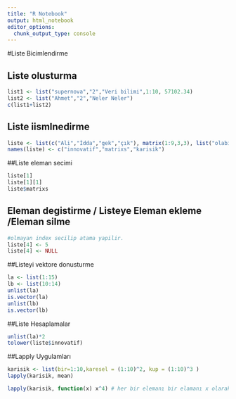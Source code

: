 ```yaml
---
title: "R Notebook"
output: html_notebook
editor_options: 
  chunk_output_type: console
---
```


#Liste Bicimlendirme

## Liste olusturma 
```r

list1 <- list("supernova","2","Veri bilimi",1:10, 57102.34)
list2 <- list("Ahmet","2","Neler Neler")
c(list1+list2)
```

## Liste iismlnedirme
```r

liste <- list(c("Ali","İdda","gek","çık"), matrix(1:9,3,3), list("olabilir",13))
names(liste) <- c("innovatif","matrixs","karisik")
```

##Liste eleman secimi 

```r
liste[1]
liste[1][1]
liste$matrixs
```

## Eleman degistirme / Listeye Eleman ekleme /Eleman silme
```r
#olmayan index secilip atama yapilir.
liste[4] <- 5
liste[4] <- NULL 
```

##Listeyi vektore donusturme 
```r
la <- list(1:15)
lb <- list(10:14)
unlist(la)
is.vector(la)
unlist(lb)
is.vector(lb)
```

##Liste Hesaplamalar
```r
unlist(la)*2
tolower(liste$innovatif)
```

##Lapply Uygulamları
```r
karisik <- list(bir=1:10,karesel = (1:10)^2, kup = (1:10)^3 )
lapply(karisik, mean)

lapply(karisik, function(x) x^4) # her bir elemanı bir elamanı x olarak kabul eder. 



```

